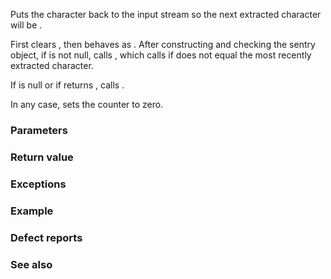 {{cpp/io/basic_istream/title|putback}}
{{cpp/io/basic_istream/navbar}}
{{ddcl|
basic_istream&amp; putback( char_type ch );
}}

Puts the character {{c|ch}} back to the input stream so the next extracted character will be {{c|ch}}. 

First clears {{tt|eofbit}}, then behaves as {{named req|UnformattedInputFunction}}. After constructing and checking the sentry object, if {{ltf|cpp/io/basic_ios/rdbuf}} is not null, calls {{c|rdbuf()-&gt;sputbackc(ch)}}, which calls {{c|rdbuf()-&gt;pbackfail(ch)}} if {{c|ch}} does not equal the most recently extracted character.

If {{tt|rdbuf()}} is null or if {{c|rdbuf-&gt;sputbackc(ch)}} returns {{c|Traits::eof()}}, calls {{c|setstate(badbit)}}.

In any case, sets the {{rlpf|gcount}} counter to zero.

===Parameters===
{{par begin}}
{{par|ch|character to put into input stream}}
{{par end}}

===Return value===
{{c|*this}}

===Exceptions===
{{include|cpp/io/stream_exceptions}}

===Example===
{{example
|Demonstrates the difference between modifying and non-modifying {{tt|putback()}}.
|code=
#include &lt;iostream&gt;
#include &lt;sstream&gt;
 
int main()
{
    std::stringstream s1("Hello, world"); // IO stream
    s1.get();
    if (s1.putback('Y')) // modifies the buffer
        std::cout &lt;&lt; s1.rdbuf() &lt;&lt; '\n';
    else
        std::cout &lt;&lt; "putback failed\n";

    std::cout &lt;&lt; "--\n";

    std::istringstream s2("Hello, world"); // input-only stream
    s2.get();
    if (s2.putback('Y')) // cannot modify input-only buffer
        std::cout &lt;&lt; s2.rdbuf() &lt;&lt; '\n';
    else
        std::cout &lt;&lt; "putback failed\n"; 
    s2.clear();

    std::cout &lt;&lt; "--\n";

    if (s2.putback('H')) // non-modifying putback
        std::cout &lt;&lt; s2.rdbuf() &lt;&lt; '\n';
    else
        std::cout &lt;&lt; "putback failed\n";
}
|output=
Yello, world
--
putback failed
--
Hello, world
}}

===Defect reports===
{{dr list begin}}
{{dr list item|wg=lwg|dr=2243|std=C++98|before={{tt|sputbackc()}} was called without any argument|after=called with {{c|ch}}}}
{{dr list end}}

===See also===
{{dsc begin}}
{{dsc inc|cpp/io/basic_streambuf/dsc sputbackc}}
{{dsc inc|cpp/io/basic_istream/dsc unget}}
{{dsc inc|cpp/io/basic_istream/dsc peek}}
{{dsc end}}

{{langlinks|de|es|fr|it|ja|pt|ru|zh}}